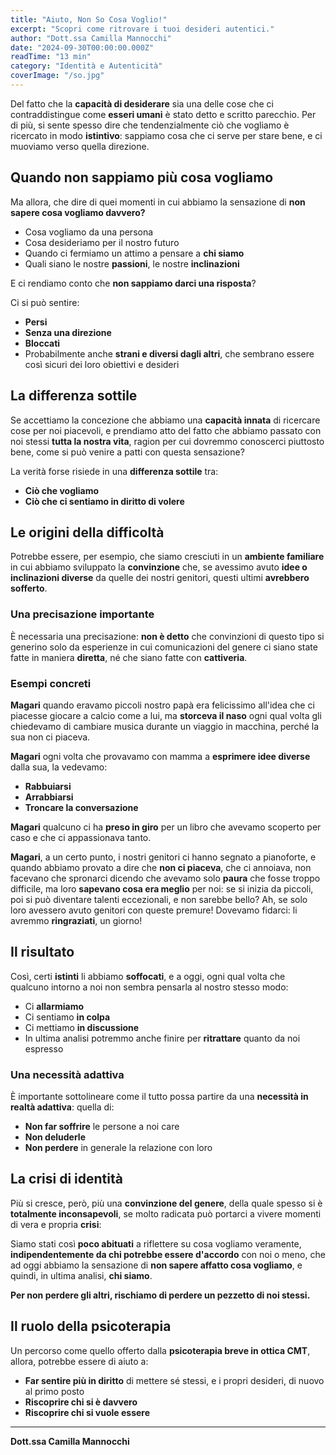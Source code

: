 ```yaml
---
title: "Aiuto, Non So Cosa Voglio!"
excerpt: "Scopri come ritrovare i tuoi desideri autentici."
author: "Dott.ssa Camilla Mannocchi"
date: "2024-09-30T00:00:00.000Z"
readTime: "13 min"
category: "Identità e Autenticità"
coverImage: "/so.jpg"
---
```


Del fatto che la **capacità di desiderare** sia una delle cose che ci contraddistingue come **esseri umani** è stato detto e scritto parecchio. Per di più, si sente spesso dire che tendenzialmente ciò che vogliamo è ricercato in modo **istintivo**: sappiamo cosa che ci serve per stare bene, e ci muoviamo verso quella direzione.

## Quando non sappiamo più cosa vogliamo

Ma allora, che dire di quei momenti in cui abbiamo la sensazione di **non sapere cosa vogliamo davvero?**

- Cosa vogliamo da una persona
- Cosa desideriamo per il nostro futuro
- Quando ci fermiamo un attimo a pensare a **chi siamo**
- Quali siano le nostre **passioni**, le nostre **inclinazioni**

E ci rendiamo conto che **non sappiamo darci una risposta**?

Ci si può sentire:

- **Persi**
- **Senza una direzione**
- **Bloccati**
- Probabilmente anche **strani e diversi dagli altri**, che sembrano essere così sicuri dei loro obiettivi e desideri

## La differenza sottile

Se accettiamo la concezione che abbiamo una **capacità innata** di ricercare cose per noi piacevoli, e prendiamo atto del fatto che abbiamo passato con noi stessi **tutta la nostra vita**, ragion per cui dovremmo conoscerci piuttosto bene, come si può venire a patti con questa sensazione?

La verità forse risiede in una **differenza sottile** tra:

- **Ciò che vogliamo**
- **Ciò che ci sentiamo in diritto di volere**

## Le origini della difficoltà

Potrebbe essere, per esempio, che siamo cresciuti in un **ambiente familiare** in cui abbiamo sviluppato la **convinzione** che, se avessimo avuto **idee o inclinazioni diverse** da quelle dei nostri genitori, questi ultimi **avrebbero sofferto**.

### Una precisazione importante

È necessaria una precisazione: **non è detto** che convinzioni di questo tipo si generino solo da esperienze in cui comunicazioni del genere ci siano state fatte in maniera **diretta**, né che siano fatte con **cattiveria**.

### Esempi concreti

**Magari** quando eravamo piccoli nostro papà era felicissimo all'idea che ci piacesse giocare a calcio come a lui, ma **storceva il naso** ogni qual volta gli chiedevamo di cambiare musica durante un viaggio in macchina, perché la sua non ci piaceva.

**Magari** ogni volta che provavamo con mamma a **esprimere idee diverse** dalla sua, la vedevamo:

- **Rabbuiarsi**
- **Arrabbiarsi**
- **Troncare la conversazione**

**Magari** qualcuno ci ha **preso in giro** per un libro che avevamo scoperto per caso e che ci appassionava tanto.

**Magari**, a un certo punto, i nostri genitori ci hanno segnato a pianoforte, e quando abbiamo provato a dire che **non ci piaceva**, che ci annoiava, non facevano che spronarci dicendo che avevamo solo **paura** che fosse troppo difficile, ma loro **sapevano cosa era meglio** per noi: se si inizia da piccoli, poi si può diventare talenti eccezionali, e non sarebbe bello? Ah, se solo loro avessero avuto genitori con queste premure! Dovevamo fidarci: li avremmo **ringraziati**, un giorno!

## Il risultato

Così, certi **istinti** li abbiamo **soffocati**, e a oggi, ogni qual volta che qualcuno intorno a noi non sembra pensarla al nostro stesso modo:

- Ci **allarmiamo**
- Ci sentiamo **in colpa**
- Ci mettiamo **in discussione**
- In ultima analisi potremmo anche finire per **ritrattare** quanto da noi espresso

### Una necessità adattiva

È importante sottolineare come il tutto possa partire da una **necessità in realtà adattiva**: quella di:

- **Non far soffrire** le persone a noi care
- **Non deluderle**
- **Non perdere** in generale la relazione con loro

## La crisi di identità

Più si cresce, però, più una **convinzione del genere**, della quale spesso si è **totalmente inconsapevoli**, se molto radicata può portarci a vivere momenti di vera e propria **crisi**:

Siamo stati così **poco abituati** a riflettere su cosa vogliamo veramente, **indipendentemente da chi potrebbe essere d'accordo** con noi o meno, che ad oggi abbiamo la sensazione di **non sapere affatto cosa vogliamo**, e quindi, in ultima analisi, **chi siamo**.

**Per non perdere gli altri, rischiamo di perdere un pezzetto di noi stessi.**

## Il ruolo della psicoterapia

Un percorso come quello offerto dalla **psicoterapia breve in ottica CMT**, allora, potrebbe essere di aiuto a:

- **Far sentire più in diritto** di mettere sé stessi, e i propri desideri, di nuovo al primo posto
- **Riscoprire chi si è davvero**
- **Riscoprire chi si vuole essere**

---

**Dott.ssa Camilla Mannocchi**
